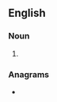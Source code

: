 ==English==

===Noun===
{{head|en|noun form}}

# {{plural of|en|raiment}}

===Anagrams===
* {{anagrams|en|a=aeimnrst|Tremains|antimers|antmires|artemins|instream|minarets|semirant|trimeans}}